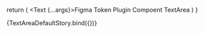 
<Meta 
  title='Textarea' 
  component={TextArea}
/>

<ArgsTable of={TextArea}/>

  return (
    <Text {...args}>Figma Token Plugin Compoent TextArea</Text>
  )
}

<Canvas>
  <Story name='Default' args={{
    size: 'small'
  }}>
    {TextAreaDefaultStory.bind({})}
  </Story>
</Canvas>
